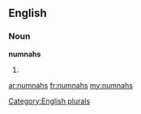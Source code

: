 ==English==

===Noun===
'''numnahs'''

# {{plural of|[[numnah]]}}

[[Category:English plurals]]

[[ar:numnahs]]
[[fr:numnahs]]
[[my:numnahs]]